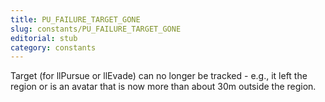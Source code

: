 ```yaml
---
title: PU_FAILURE_TARGET_GONE
slug: constants/PU_FAILURE_TARGET_GONE
editorial: stub
category: constants
---
```


<LSLConstant name="PU_FAILURE_TARGET_GONE"/>

Target (for llPursue or llEvade) can no longer be tracked - e.g., it left the region or is an avatar that is now more than about 30m outside the region.
